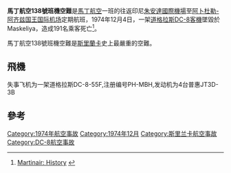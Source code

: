 
{{Infobox Airliner accident
|name             = Martinair Flight 138
|occurrence_type  = Accident
|image            = 
|image_size       = 
|alt              =
|caption          =   
|date             = 1974年12月4日
|Type             = [[可控飛行撞地|可控飛行撞地]]
|Site             = Maskeliya
|coordinates      =
|Aircraft_type    = [[道格拉斯DC-8|道格拉斯DC-8]]
|aircraft_name    =
|Operator         = [[馬丁航空|馬丁航空]]
|Tail_number      = PH-MBH
|Origin           = [[朱安達國際機場|朱安達國際機場]]
|stopover         = [[Bandaranaike_International_Airport|Bandaranaike International Airport]], [[Colombo|Colombo]], [[Sri_Lanka|Sri Lanka]]
|stopover0        =
|stopover1        =
|stopover2        =
|stopover3        =
|last_stopover    =
|Destination      = [[阿卜杜勒-阿齐兹国王国际机场|阿卜杜勒-阿齐兹国王国际机场]]
|Passengers       = 182
|Crew             = 9
|Fatalities       = 191 
|Survivors        = 0
}}

'''馬丁航空138號班機空難'''是[[馬丁航空|馬丁航空]]一班的往返印尼[[朱安達國際機場|朱安達國際機場]]至[[阿卜杜勒-阿齐兹国王国际机场|阿卜杜勒-阿齐兹国王国际机场]]定期航班，1974年12月4日，一架[[道格拉斯DC-8|道格拉斯DC-8]][[客機|客機]]墜毀於Maskeliya，造成191名乘客死亡<ref>[http://www.martinair.com/nl_en/about/history.aspx Martinair: History] {{webarchive|url=https://web.archive.org/web/20110927024801/http://www.martinair.com/nl_en/about/history.aspx |date=2011-09-27 }}</ref>。

馬丁航空138號班機空難是[[斯里蘭卡|斯里蘭卡]]史上最嚴重的空難。

==飛機==
失事飞机为一架道格拉斯DC-8-55F,注册编号PH-MBH,发动机为4台普惠JT3D-3B

==參考==
<references/>

{{1974年航空事故}}
[[Category:1974年航空事故|Category:1974年航空事故]]
[[Category:1974年12月|Category:1974年12月]]
[[Category:斯里兰卡航空事故|Category:斯里兰卡航空事故]]
[[Category:DC-8航空事故|Category:DC-8航空事故]]